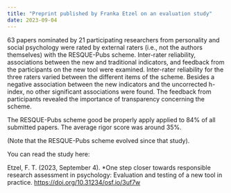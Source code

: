 ```yaml
---
title: "Preprint published by Franka Etzel on an evaluation study"
date: 2023-09-04
---
```


63 papers nominated by 21 participating researchers from personality and social psychology were rated by external raters (i.e., not the authors themselves) with the RESQUE-Pubs scheme. Inter-rater reliability, associations between the new and traditional indicators, and feedback from the participants on the new tool were examined. Inter-rater reliability for the three raters varied between the different items of the scheme. Besides a negative association between the new indicators and the uncorrected h-index, no other significant associations were found. The feedback from participants revealed the importance of transparency concerning the scheme.

The RESQUE-Pubs scheme good be properly apply applied to 84% of all submitted papers. The average rigor score was around 35%.

(Note that the RESQUE-Pubs scheme evolved since that study).

You can read the study here:

Etzel, F. T. (2023, September 4). *One step closer towards responsible research assessment in psychology: Evaluation and testing of a new tool in practice. [https://doi.org/10.31234/osf.io/3uf7w](https://doi.org/10.31234/osf.io/3uf7w)